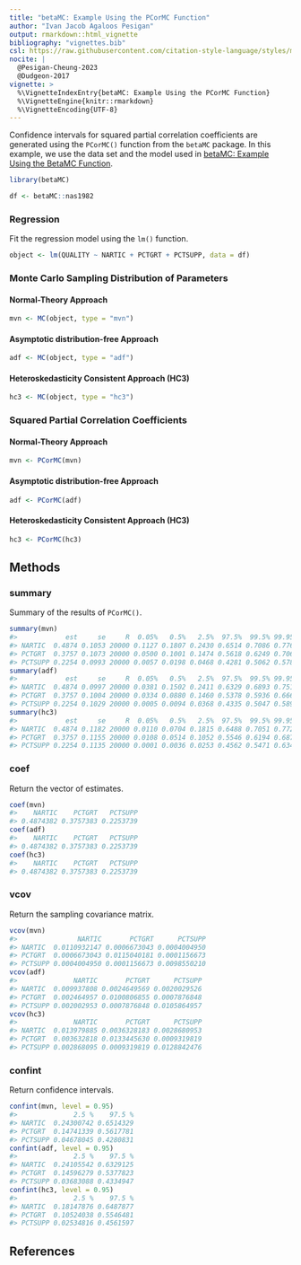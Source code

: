 ```yaml
---
title: "betaMC: Example Using the PCorMC Function"
author: "Ivan Jacob Agaloos Pesigan"
output: rmarkdown::html_vignette
bibliography: "vignettes.bib"
csl: https://raw.githubusercontent.com/citation-style-language/styles/master/apa.csl
nocite: |
  @Pesigan-Cheung-2023
  @Dudgeon-2017
vignette: >
  %\VignetteIndexEntry{betaMC: Example Using the PCorMC Function}
  %\VignetteEngine{knitr::rmarkdown}
  %\VignetteEncoding{UTF-8}
---
```




Confidence intervals for
squared partial correlation coefficients
are generated using
the `PCorMC()` function from the `betaMC` package.
In this example,
we use the data set and the model used in
[betaMC: Example Using the BetaMC Function](example-beta-mc.html).


``` r
library(betaMC)
```




``` r
df <- betaMC::nas1982
```

### Regression

Fit the regression model using the `lm()` function.


``` r
object <- lm(QUALITY ~ NARTIC + PCTGRT + PCTSUPP, data = df)
```

### Monte Carlo Sampling Distribution of Parameters

#### Normal-Theory Approach


``` r
mvn <- MC(object, type = "mvn")
```

#### Asymptotic distribution-free Approach


``` r
adf <- MC(object, type = "adf")
```

#### Heteroskedasticity Consistent Approach (HC3)


``` r
hc3 <- MC(object, type = "hc3")
```

### Squared Partial Correlation Coefficients

#### Normal-Theory Approach


``` r
mvn <- PCorMC(mvn)
```

#### Asymptotic distribution-free Approach


``` r
adf <- PCorMC(adf)
```

#### Heteroskedasticity Consistent Approach (HC3)


``` r
hc3 <- PCorMC(hc3)
```

## Methods

### summary

Summary of the results of `PCorMC()`.


``` r
summary(mvn)
#>            est     se     R  0.05%   0.5%   2.5%  97.5%  99.5% 99.95%
#> NARTIC  0.4874 0.1053 20000 0.1127 0.1807 0.2430 0.6514 0.7086 0.7763
#> PCTGRT  0.3757 0.1073 20000 0.0500 0.1001 0.1474 0.5618 0.6249 0.7069
#> PCTSUPP 0.2254 0.0993 20000 0.0057 0.0198 0.0468 0.4281 0.5062 0.5782
summary(adf)
#>            est     se     R  0.05%   0.5%   2.5%  97.5%  99.5% 99.95%
#> NARTIC  0.4874 0.0997 20000 0.0381 0.1502 0.2411 0.6329 0.6893 0.7518
#> PCTGRT  0.3757 0.1004 20000 0.0334 0.0880 0.1460 0.5378 0.5936 0.6666
#> PCTSUPP 0.2254 0.1029 20000 0.0005 0.0094 0.0368 0.4335 0.5047 0.5897
summary(hc3)
#>            est     se     R  0.05%   0.5%   2.5%  97.5%  99.5% 99.95%
#> NARTIC  0.4874 0.1182 20000 0.0110 0.0704 0.1815 0.6488 0.7051 0.7723
#> PCTGRT  0.3757 0.1155 20000 0.0108 0.0514 0.1052 0.5546 0.6194 0.6877
#> PCTSUPP 0.2254 0.1135 20000 0.0001 0.0036 0.0253 0.4562 0.5471 0.6347
```

### coef

Return the vector of estimates.


``` r
coef(mvn)
#>    NARTIC    PCTGRT   PCTSUPP 
#> 0.4874382 0.3757383 0.2253739
coef(adf)
#>    NARTIC    PCTGRT   PCTSUPP 
#> 0.4874382 0.3757383 0.2253739
coef(hc3)
#>    NARTIC    PCTGRT   PCTSUPP 
#> 0.4874382 0.3757383 0.2253739
```

### vcov

Return the sampling covariance matrix.


``` r
vcov(mvn)
#>               NARTIC       PCTGRT      PCTSUPP
#> NARTIC  0.0110932147 0.0006673043 0.0004004950
#> PCTGRT  0.0006673043 0.0115040181 0.0001156673
#> PCTSUPP 0.0004004950 0.0001156673 0.0098550210
vcov(adf)
#>              NARTIC       PCTGRT      PCTSUPP
#> NARTIC  0.009937808 0.0024649569 0.0020029526
#> PCTGRT  0.002464957 0.0100806855 0.0007876848
#> PCTSUPP 0.002002953 0.0007876848 0.0105864957
vcov(hc3)
#>              NARTIC       PCTGRT      PCTSUPP
#> NARTIC  0.013979885 0.0036328183 0.0028680953
#> PCTGRT  0.003632818 0.0133445630 0.0009319819
#> PCTSUPP 0.002868095 0.0009319819 0.0128842476
```

### confint

Return confidence intervals.


``` r
confint(mvn, level = 0.95)
#>              2.5 %    97.5 %
#> NARTIC  0.24300742 0.6514329
#> PCTGRT  0.14741339 0.5617781
#> PCTSUPP 0.04678045 0.4280831
confint(adf, level = 0.95)
#>              2.5 %    97.5 %
#> NARTIC  0.24105542 0.6329125
#> PCTGRT  0.14596279 0.5377823
#> PCTSUPP 0.03683088 0.4334947
confint(hc3, level = 0.95)
#>              2.5 %    97.5 %
#> NARTIC  0.18147876 0.6487877
#> PCTGRT  0.10524038 0.5546481
#> PCTSUPP 0.02534816 0.4561597
```

## References
